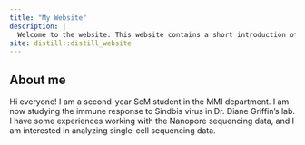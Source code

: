 ```yaml
---
title: "My Website"
description: |
  Welcome to the website. This website contains a short introduction of Wanmin Dai.
site: distill::distill_website
---
```

## About me
Hi everyone! I am a second-year ScM student in the MMI department. I am now studying the immune response to Sindbis virus in Dr. Diane Griffin's lab. I have some experiences working with the Nanopore sequencing data, and I am interested in analyzing single-cell sequencing data.